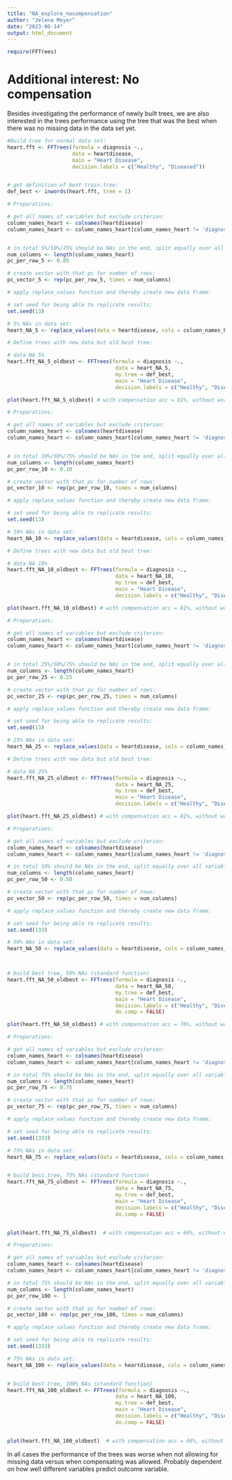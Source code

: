 ```yaml
---
title: "NA_explore_nocompensation"
author: "Jelena Meyer"
date: "2023-06-14"
output: html_document
---
```


```r
require(FFTrees)
```

# Additional interest: No compensation
Besides investigating the performance of newly built trees, we are also interested in the trees performance using the tree that was the best when there was no missing data in the data set yet.

```r

#Build tree for normal data set:
heart.fft <- FFTrees(formula = diagnosis ~.,
                     data = heartdisease,
                     main = "Heart Disease",
                     decision.labels = c("Healthy", "Diseased"))


# get definition of best train.tree:
def_best <- inwords(heart.fft, tree = 1)

```


```r


# Preparations:

# get all names of variables but exclude criterion: 
column_names_heart <- colnames(heartdisease)
column_names_heart <- column_names_heart[column_names_heart != 'diagnosis']


# in total 5%/50%/75% should be NAs in the end, split equally over all variables: 
num_columns <- length(column_names_heart)
pc_per_row_5 <- 0.05

# create vector with that pc for number of rows:
pc_vector_5 <- rep(pc_per_row_5, times = num_columns)

# apply replace_values function and thereby create new data frame:

# set seed for being able to replicate results:
set.seed(13)

# 5% NAs in data set:
heart_NA_5 <- replace_values(data = heartdisease, cols = column_names_heart, amount = pc_vector_5)

# Define trees with new data but old best tree:

# data NA 5%
heart.fft_NA_5_oldbest <- FFTrees(formula = diagnosis ~.,
                                   data = heart_NA_5,
                                   my.tree = def_best,
                                   main = "Heart Disease",
                                   decision.labels = c("Healthy", "Diseased"))

plot(heart.fft_NA_5_oldbest) # with compensation acc = 81%, without worse!


```



```r


# Preparations:

# get all names of variables but exclude criterion: 
column_names_heart <- colnames(heartdisease)
column_names_heart <- column_names_heart[column_names_heart != 'diagnosis']


# in total 10%/50%/75% should be NAs in the end, split equally over all variables: 
num_columns <- length(column_names_heart)
pc_per_row_10 <- 0.10

# create vector with that pc for number of rows:
pc_vector_10 <- rep(pc_per_row_10, times = num_columns)

# apply replace_values function and thereby create new data frame:

# set seed for being able to replicate results:
set.seed(13)

# 10% NAs in data set:
heart_NA_10 <- replace_values(data = heartdisease, cols = column_names_heart, amount = pc_vector_10)

# Define trees with new data but old best tree:

# data NA 10%
heart.fft_NA_10_oldbest <- FFTrees(formula = diagnosis ~.,
                                   data = heart_NA_10,
                                   my.tree = def_best,
                                   main = "Heart Disease",
                                   decision.labels = c("Healthy", "Diseased"))

plot(heart.fft_NA_10_oldbest) # with compensation acc = 81%, without worse!


```


```r


# Preparations:

# get all names of variables but exclude criterion: 
column_names_heart <- colnames(heartdisease)
column_names_heart <- column_names_heart[column_names_heart != 'diagnosis']


# in total 25%/50%/75% should be NAs in the end, split equally over all variables: 
num_columns <- length(column_names_heart)
pc_per_row_25 <- 0.25

# create vector with that pc for number of rows:
pc_vector_25 <- rep(pc_per_row_25, times = num_columns)

# apply replace_values function and thereby create new data frame:

# set seed for being able to replicate results:
set.seed(13)

# 25% NAs in data set:
heart_NA_25 <- replace_values(data = heartdisease, cols = column_names_heart, amount = pc_vector_25)

# Define trees with new data but old best tree:

# data NA 25%
heart.fft_NA_25_oldbest <- FFTrees(formula = diagnosis ~.,
                                   data = heart_NA_25,
                                   my.tree = def_best,
                                   main = "Heart Disease",
                                   decision.labels = c("Healthy", "Diseased"))

plot(heart.fft_NA_25_oldbest) # with compensation acc = 81%, without worse!


```


```r

# Preparations:

# get all names of variables but exclude criterion: 
column_names_heart <- colnames(heartdisease)
column_names_heart <- column_names_heart[column_names_heart != 'diagnosis']

# in total 50% should be NAs in the end, split equally over all variables: 
num_columns <- length(column_names_heart)
pc_per_row_50 <- 0.50

# create vector with that pc for number of rows:
pc_vector_50 <- rep(pc_per_row_50, times = num_columns)

# apply replace_values function and thereby create new data frame:

# set seed for being able to replicate results:
set.seed(133)

# 50% NAs in data set:
heart_NA_50 <- replace_values(data = heartdisease, cols = column_names_heart, amount = pc_vector_50)



# build best tree, 50% NAs (standard function)
heart.fft_NA_50_oldbest <- FFTrees(formula = diagnosis ~.,
                                   data = heart_NA_50,
                                   my.tree = def_best,
                                   main = "Heart Disease",
                                   decision.labels = c("Healthy", "Diseased"),
                                   do.comp = FALSE)

plot(heart.fft_NA_50_oldbest) # with compensation acc = 76%, without worse!


```


```r

# Preparations:

# get all names of variables but exclude criterion: 
column_names_heart <- colnames(heartdisease)
column_names_heart <- column_names_heart[column_names_heart != 'diagnosis']

# in total 75% should be NAs in the end, split equally over all variables: 
num_columns <- length(column_names_heart)
pc_per_row_75 <- 0.75

# create vector with that pc for number of rows:
pc_vector_75 <- rep(pc_per_row_75, times = num_columns)

# apply replace_values function and thereby create new data frame:

# set seed for being able to replicate results:
set.seed(1333)

# 75% NAs in data set:
heart_NA_75 <- replace_values(data = heartdisease, cols = column_names_heart, amount = pc_vector_75)


# build best tree, 75% NAs (standard function)
heart.fft_NA_75_oldbest <- FFTrees(formula = diagnosis ~.,
                                   data = heart_NA_75,
                                   my.tree = def_best,
                                   main = "Heart Disease",
                                   decision.labels = c("Healthy", "Diseased"),
                                   do.comp = FALSE)


plot(heart.fft_NA_75_oldbest)  # with compensation acc = 66%, without worse!

```



```r

# Preparations:

# get all names of variables but exclude criterion: 
column_names_heart <- colnames(heartdisease)
column_names_heart <- column_names_heart[column_names_heart != 'diagnosis']

# in total 75% should be NAs in the end, split equally over all variables: 
num_columns <- length(column_names_heart)
pc_per_row_100 <- 1

# create vector with that pc for number of rows:
pc_vector_100 <- rep(pc_per_row_100, times = num_columns)

# apply replace_values function and thereby create new data frame:

# set seed for being able to replicate results:
set.seed(1333)

# 75% NAs in data set:
heart_NA_100 <- replace_values(data = heartdisease, cols = column_names_heart, amount = pc_vector_100)


# build best tree, 100% NAs (standard function)
heart.fft_NA_100_oldbest <- FFTrees(formula = diagnosis ~.,
                                   data = heart_NA_100,
                                   my.tree = def_best,
                                   main = "Heart Disease",
                                   decision.labels = c("Healthy", "Diseased"),
                                   do.comp = FALSE)


plot(heart.fft_NA_100_oldbest)  # with compensation acc = 66%, without worse!

```




In all cases the performance of the trees was worse when not allowing for missing data versus when compensating was allowed.
Probably dependent on how well different variables predict outcome variable.
